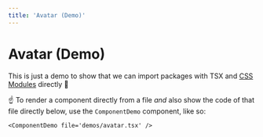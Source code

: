 ```yaml
---
title: 'Avatar (Demo)'
---
```


# Avatar (Demo)

This is just a demo to show that we can import packages with TSX and [CSS Modules](https://nextjs.org/docs/basic-features/built-in-css-support#adding-component-level-css) directly 🎉

<ComponentDemo file='demos/avatar.tsx' />

☝️ To render a component directly from a file _and_ also show the code of that file directly below, use the `ComponentDemo` component, like so:

```tsx
<ComponentDemo file='demos/avatar.tsx' />
```
